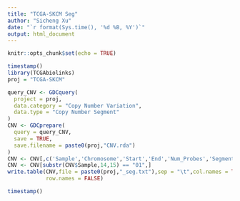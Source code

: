 ```yaml
---
title: "TCGA-SKCM Seg"
author: "Sicheng Xu"
date: "`r format(Sys.time(), '%d %B, %Y')`"
output: html_document
---
```


```r
knitr::opts_chunk$set(echo = TRUE)
```

```r
timestamp()
library(TCGAbiolinks)
proj = "TCGA-SKCM"

query_CNV <- GDCquery(
  project = proj,
  data.category = "Copy Number Variation",
  data.type = "Copy Number Segment"
)
CNV <- GDCprepare(
  query = query_CNV,
  save = TRUE,
  save.filename = paste0(proj,"CNV.rda")
)
CNV <- CNV[,c('Sample','Chromosome','Start','End','Num_Probes','Segment_Mean')]
CNV <- CNV[substr(CNV$Sample,14,15) == "01",]
write.table(CNV,file = paste0(proj,"_seg.txt"),sep = "\t",col.names = TRUE,
            row.names = FALSE)

timestamp()
```